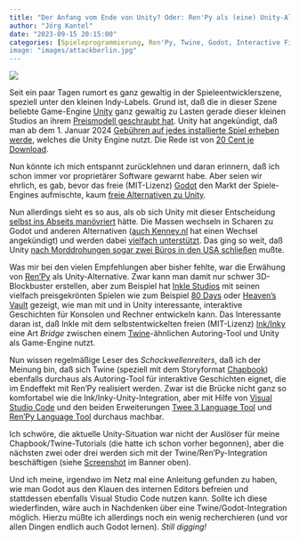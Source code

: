 ```yaml
---
title: "Der Anfang vom Ende von Unity? Oder: Ren'Py als (eine) Unity-Alternative"
author: "Jörg Kantel"
date: "2023-09-15 20:15:00"
categories: [Spieleprogrammierung, Ren'Py, Twine, Godot, Interactive Fiction, Visual Studio Code]
image: "images/attackberlin.jpg"
---
```


[![](images/attackberlin-b.jpg)](https://www.flickr.com/photos/schockwellenreiter/53188667812/)

Seit ein paar Tagen rumort es ganz gewaltig in der Spieleentwicklerszene, speziell unter den kleinen Indy-Labels. Grund ist, daß die in dieser Szene beliebte Game-Engine [Unity](http://cognitiones.kantel-chaos-team.de/multimedia/spieleprogrammierung/unity.html) ganz gewaltig zu Lasten gerade dieser kleinen Studios an ihrem [Preismodell geschraubt hat](https://www.spiegel.de/netzwelt/games/unity-und-sein-neues-preismodell-warum-gerade-so-viele-spieleentwickler-wuetend-sind-a-02a00d34-95b4-46fd-a9cb-e5b51792b955). Unity hat angekündigt, daß man ab dem 1. Januar 2024 [Gebühren auf jedes installierte Spiel erheben werde](https://playfront.de/unity-erhebt-zukuenftig-gebuehren-auf-bereits-installierte-spiele-entwickler-laufen-sturm-dagegen/), welches die Unity Engine nutzt. Die Rede ist von [20 Cent je Download](https://www.golem.de/news/unity-engine-spiele-installieren-kostet-entwickler-kuenftig-geld-2309-177613.html).

Nun könnte ich mich entspannt zurücklehnen und daran erinnern, daß ich schon immer vor proprietärer Software gewarnt habe. Aber seien wir ehrlich, es gab, bevor das freie (MIT-Lizenz) [Godot](http://cognitiones.kantel-chaos-team.de/multimedia/spieleprogrammierung/godot.html) den Markt der Spiele-Engines aufmischte, kaum [freie Alternativen zu Unity](https://gamefromscratch.com/unity-alternatives-in-2023/).

Nun allerdings sieht es so aus, als ob sich Unity mit dieser Entscheidung [selbst ins Abseits manövriert](https://www.br.de/nachrichten/netzwelt/unity-engine-eine-gaming-institution-demontiert-sich-selbst,TpuTpKN) hätte. Die Massen wechseln in Scharen zu Godot und anderen Alternativen ([auch Kenney.nl](https://twitter.com/KenneyNL/status/1702238644671512666) hat einen Wechsel angekündigt) und werden dabei [vielfach unterstützt](https://gamefromscratch.com/the-zenva-complete-godot-humble-bundle/). Das ging so weit, daß Unity [nach Morddrohungen sogar zwei Büros in den USA schließen](https://www.heise.de/news/Drohungen-wegen-neuem-Bezahlmodell-Unity-macht-Bueros-dicht-9306108.html) mußte.

Was mir bei den vielen Empfehlungen aber bisher fehlte, war die Erwähung von [Ren'Py](http://cognitiones.kantel-chaos-team.de/multimedia/spieleprogrammierung/renpy.html) als Unity-Alternative. Zwar kann man damit nur schwer 3D-Blockbuster erstellen, aber zum Beispiel hat [Inkle Studios](https://www.inklestudios.com/) mit seinen vielfach preisgekrönten Spielen wie zum Beispiel [80 Days](https://en.wikipedia.org/wiki/80_Days_(2014_video_game)) oder [Heaven's Vault](https://en.wikipedia.org/wiki/Heaven's_Vault) gezeigt, wie man mit und in Unity interessante, interaktive Geschichten für Konsolen und Rechner entwickeln kann. Das Interessante daran ist, daß Inkle mit dem selbstentwickelten freien (MIT-Lizenz) [Ink/Inky](http://cognitiones.kantel-chaos-team.de/multimedia/spieleprogrammierung/inkle.html) eine Art *Bridge* zwischen einem [Twine](http://cognitiones.kantel-chaos-team.de/multimedia/spieleprogrammierung/twine2.html)-ähnlichen Autoring-Tool und Unity als Game-Engine nutzt.

Nun wissen regelmäßige Leser des *Schockwellenreiters*, daß ich der Meinung bin, daß sich Twine (speziell mit dem Storyformat [Chapbook](https://klembot.github.io/chapbook/guide/)) ebenfalls durchaus als Autoring-Tool für interaktive Geschichten eignet, die im Endeffekt mit Ren'Py realisiert werden. Zwar ist die Brücke nicht ganz so komfortabel wie die Ink/Inky-Unity-Integration, aber mit Hilfe von [Visual Studio Code](http://cognitiones.kantel-chaos-team.de/produktivitaet/visualstudiocode.html) und den beiden Erweiterungen [Twee 3 Language Tool](https://marketplace.visualstudio.com/items?itemName=cyrusfirheir.twee3-language-tools) und [Ren’Py Language Tool](https://marketplace.visualstudio.com/items?itemName=LuqueDaniel.languague-renpy) durchaus machbar.

Ich schwöre, die aktuelle Unity-Situation war nicht der Auslöser für meine Chapbook/Twine-Tutorials (die hatte ich schon vorher begonnen), aber die nächsten zwei oder drei werden sich mit der Twine/Ren'Py-Integration beschäftigen (siehe [Screenshot](https://www.flickr.com/photos/schockwellenreiter/53188667812/) im Banner oben).

Und ich meine, irgendwo im Netz mal eine Anleitung gefunden zu haben, wie man Godot aus den Klauen des internen Editors befreien und stattdessen ebenfalls Visual Studio Code nutzen kann. Sollte ich diese wiederfinden, wäre auch in Nachdenken über eine Twine/Godot-Integration möglich. Hierzu müßte ich allerdings noch ein wenig recherchieren (und vor allen Dingen endlich auch Godot lernen). *Still digging!*